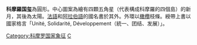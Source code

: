 {{Infobox coat of arms
|name            = 科摩罗联盟国玺
|image            = Seal of the Comoros.svg
|image_width      = 250px
|middle           = Seal of the Comoros (1978).svg
|middle_width     = 250px
|middle_caption   = 1978年-2016年使用，旧国玺
|lesser           = Seal of the Comoros (1975-1978).svg
|lesser_alt       =  
|lesser_width     = 200px
|lesser_caption   = 科摩罗国时期的国玺，1975年-1978年使用
|armiger          = {{flag|Comoros}}
|year_adopted     = 1975年（初始版本）<br>2016年（最新版本）
|crest            = 
|torse            =
|supporters       = 
|motto            = 綬帶上書以國家格言「統一、团结、发展」<br>'''Unité,Solidarité,Développement''' <br> "Unity,solidarity,development"
|orders           = 
|other_elements   = 
|earlier_versions = 
|use              = 
|notes            = 
}}

'''科摩羅国玺'''為圓形。中心圖案為繪有四顆五角星（代表構成科摩羅的四個島）的新月，其後為太陽。[[法語|法語]]和[[阿拉伯語|阿拉伯語]]的國名書於其外。外環以[[橄欖_(木樨科)|橄欖]]枝條。綬帶上書以國家格言「Unité, Solidarité, Développement（統一、团结、发展）」。

{{非洲题目|国徽}}

[[Category:科摩罗国家象征|Category:科摩罗国家象征]]
[[Category:國徽|C]]